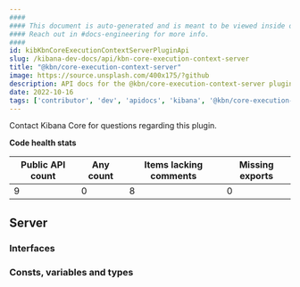 ```yaml
---
####
#### This document is auto-generated and is meant to be viewed inside our experimental, new docs system.
#### Reach out in #docs-engineering for more info.
####
id: kibKbnCoreExecutionContextServerPluginApi
slug: /kibana-dev-docs/api/kbn-core-execution-context-server
title: "@kbn/core-execution-context-server"
image: https://source.unsplash.com/400x175/?github
description: API docs for the @kbn/core-execution-context-server plugin
date: 2022-10-16
tags: ['contributor', 'dev', 'apidocs', 'kibana', '@kbn/core-execution-context-server']
---
```




Contact Kibana Core for questions regarding this plugin.

**Code health stats**

| Public API count  | Any count | Items lacking comments | Missing exports |
|-------------------|-----------|------------------------|-----------------|
| 9 | 0 | 8 | 0 |

## Server

### Interfaces
<DocDefinitionList data={kbnCoreExecutionContextServerObj.server.interfaces}/>

### Consts, variables and types
<DocDefinitionList data={kbnCoreExecutionContextServerObj.server.misc}/>

